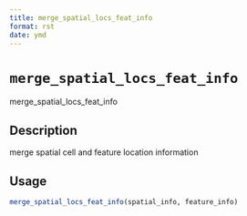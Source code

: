 ```yaml
--- 
title: merge_spatial_locs_feat_info 
format: rst 
date: ymd 
--- 
```

# `merge_spatial_locs_feat_info`

merge_spatial_locs_feat_info


## Description

merge spatial cell and feature location information


## Usage

```r
merge_spatial_locs_feat_info(spatial_info, feature_info)
```


